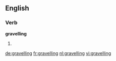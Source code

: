 ==English==

===Verb===
'''gravelling'''

# {{present participle of|gravel}}

[[de:gravelling]]
[[fr:gravelling]]
[[nl:gravelling]]
[[vi:gravelling]]